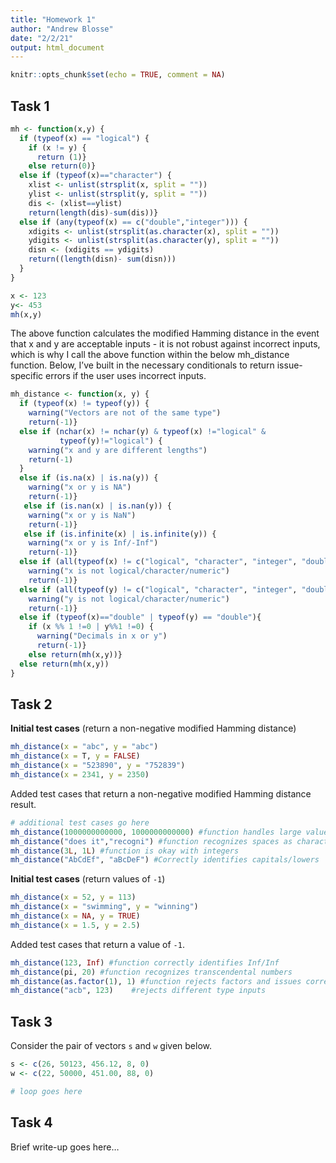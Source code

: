 ```yaml
---
title: "Homework 1"
author: "Andrew Blosse"
date: "2/2/21"
output: html_document
---
```


```r
knitr::opts_chunk$set(echo = TRUE, comment = NA)
```

## Task 1

```r
mh <- function(x,y) {
  if (typeof(x) == "logical") {
    if (x != y) {
      return (1)}
    else return(0)}
  else if (typeof(x)=="character") {
    xlist <- unlist(strsplit(x, split = ""))
    ylist <- unlist(strsplit(y, split = ""))
    dis <- (xlist==ylist)
    return(length(dis)-sum(dis))}
  else if (any(typeof(x) == c("double","integer"))) {
    xdigits <- unlist(strsplit(as.character(x), split = ""))
    ydigits <- unlist(strsplit(as.character(y), split = ""))
    disn <- (xdigits == ydigits)
    return((length(disn)- sum(disn)))
  }
}

x <- 123
y<- 453
mh(x,y)
```

The above function calculates the modified Hamming distance in the event that x and y are acceptable inputs - it is not robust against incorrect inputs, which is why I call the above function within the below mh_distance function. Below, I've built in the necessary conditionals to return issue-specific errors if the user uses incorrect inputs. 

```r

mh_distance <- function(x, y) {
  if (typeof(x) != typeof(y)) {
    warning("Vectors are not of the same type")
    return(-1)}
  else if (nchar(x) != nchar(y) & typeof(x) !="logical" &
           typeof(y)!="logical") {
    warning("x and y are different lengths")
    return(-1)
  }
  else if (is.na(x) | is.na(y)) {
    warning("x or y is NA")
    return(-1)}
   else if (is.nan(x) | is.nan(y)) {
    warning("x or y is NaN")
    return(-1)}
   else if (is.infinite(x) | is.infinite(y)) {
    warning("x or y is Inf/-Inf")
    return(-1)}
  else if (all(typeof(x) != c("logical", "character", "integer", "double"))) {
    warning("x is not logical/character/numeric")
    return(-1)}
  else if (all(typeof(y) != c("logical", "character", "integer", "double"))) {
    warning("y is not logical/character/numeric")
    return(-1)}
  else if (typeof(x)=="double" | typeof(y) == "double"){
    if (x %% 1 !=0 | y%%1 !=0) {
      warning("Decimals in x or y")
      return(-1)}
    else return(mh(x,y))}
  else return(mh(x,y))
}
```

## Task 2

**Initial test cases** (return a non-negative modified Hamming distance)

```r
mh_distance(x = "abc", y = "abc")
mh_distance(x = T, y = FALSE)
mh_distance(x = "523890", y = "752839")
mh_distance(x = 2341, y = 2350)
```

Added test cases that return a non-negative modified Hamming distance result.

```r
# additional test cases go here
mh_distance(1000000000000, 1000000000000) #function handles large values without issue
mh_distance("does it","recogni") #function recognizes spaces as characters
mh_distance(3L, 1L) #function is okay with integers
mh_distance("AbCdEf", "aBcDeF") #Correctly identifies capitals/lowers
```

**Initial test cases** (return values of `-1`)

```r
mh_distance(x = 52, y = 113)
mh_distance(x = "swimming", y = "winning")
mh_distance(x = NA, y = TRUE)
mh_distance(x = 1.5, y = 2.5)
```

Added test cases that return a value of `-1`.

```r
mh_distance(123, Inf) #function correctly identifies Inf/Inf
mh_distance(pi, 20) #function recognizes transcendental numbers
mh_distance(as.factor(1), 1) #function rejects factors and issues correct warning
mh_distance("acb", 123)    #rejects different type inputs
```


## Task 3

Consider the pair of vectors `s` and `w` given below.

```r
s <- c(26, 50123, 456.12, 8, 0)
w <- c(22, 50000, 451.00, 88, 0)
```

```r
# loop goes here
```


## Task 4

Brief write-up goes here...
